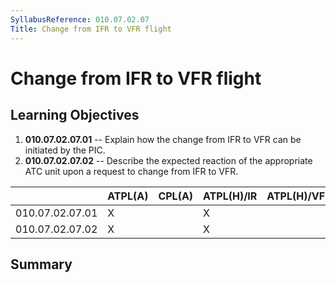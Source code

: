 ```yaml
---
SyllabusReference: 010.07.02.07
Title: Change from IFR to VFR flight
---
```


# Change from IFR to VFR flight

## Learning Objectives

1.  **010.07.02.07.01** -- Explain how the change from IFR to VFR can be
    initiated by the PIC.
2.  **010.07.02.07.02** -- Describe the expected reaction of the appropriate ATC
    unit upon a request to change from IFR to VFR.

|                 | ATPL(A) | CPL(A) | ATPL(H)/IR | ATPL(H)/VFR | CPL(H) | IR  | CBIR(A) |
| --------------- | ------- | ------ | ---------- | ----------- | ------ | --- | ------- |
| 010.07.02.07.01 | X       |        | X          |             |        | X   | X       |
| 010.07.02.07.02 | X       |        | X          |             |        | X   | X       |

## Summary
